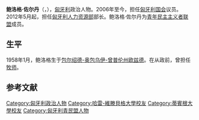 {{blpunsourced|time=2019-07-02T00:21:00+00:00}}
'''鲍洛格·佐尔丹'''（{{lang-hu|'''Balog Zoltán'''}}，{{bd|1958年|1月7日|}}），[[匈牙利|匈牙利]]政治人物。2006年至今，担任[[匈牙利国会|匈牙利国会]]议员。2012年5月起，担任[[匈牙利人力资源部|匈牙利人力资源部]]部长。鲍洛格·佐尔丹为[[青年民主主义者联盟|青年民主主义者联盟]]成员。

== 生平 ==
1958年1月，鲍洛格生于[[包尔绍德-奥包乌伊-曾普伦州|包尔绍德-奥包乌伊-曾普伦州]][[欧兹德|欧兹德]]。在从政前，曾担任[[牧师|牧师]]。

==参考文献==
{{reflist}}

{{Authority control}}
{{DEFAULTSORT:Balog, Zoltan}}
[[Category:匈牙利政治人物|Category:匈牙利政治人物]]
[[Category:哈雷-維滕貝格大學校友|Category:哈雷-維滕貝格大學校友]]
[[Category:蒂賓根大學校友|Category:蒂賓根大學校友]]
[[Category:匈牙利青民盟人物|Category:匈牙利青民盟人物]]